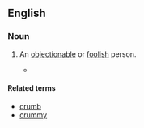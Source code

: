==English==

===Noun===
{{en-noun}}

# {{lb|en|slang}} An [[objectionable]] or [[foolish]] person.
#* {{quote-text|lang=en|year=1987|author={{w|James A. Michener}}|title=Centennial|page=9|isbn=9780449214190|url=http://books.google.ca/books?id=iv62ZfasDeIC&pg=PA9&dq=crumbum+subject:%22fiction%22&lr=&as_drrb_is=b&as_minm_is=0&as_miny_is=1800&as_maxm_is=0&as_maxy_is=1990&as_brr=3&client=firefox-a&cd=1#v=onepage&q=crumbum%20subject%3A%22fiction%22&f=false|passage=Don't let this '''crumbum''' talk you into doing his dirty work. He's known as the literary pimp of Sixth Avenue.}}

====Related terms====
* [[crumb]]
* [[crummy]]